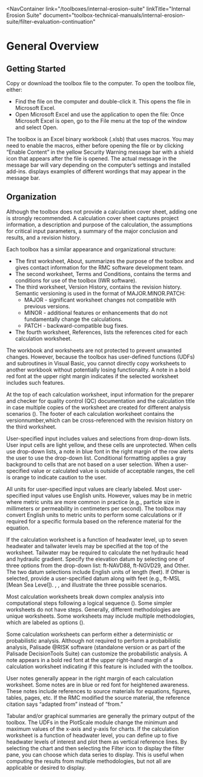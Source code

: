
<NavContainer 
  link="/toolboxes/internal-erosion-suite"
  linkTitle="Internal Erosion Suite" 
  document="toolbox-technical-manuals/internal-erosion-suite/filter-evaluation-continuation"
></NavContainer>

# General Overview

## Getting Started

Copy or download the toolbox file to the computer. To open the toolbox file, either:

- Find the file on the computer and double-click it. This opens the file in Microsoft Excel.
- Open Microsoft Excel and use the application to open the file: Once Microsoft Excel is open, go to the File menu at the top of the window and select Open.

The toolbox is an Excel binary workbook (.xlsb) that uses macros. You may need to enable the macros, either before opening the file or by clicking
“Enable Content” in the yellow Security Warning message bar with a shield icon that appears after the file is opened. The actual message in the
message bar will vary depending on the computer’s settings and installed add-ins. <FigReference parentDocId="107_1_0" figKey="enable-macros"></FigReference> displays examples of different wordings that may appear in the message bar.

<Figure
  parentDocId="107_1_0"
  docId="03-general-overview.mdx"
  figKey="enable-macros"
  src="/figures/toolbox-technical-manuals/filter-evaluation-continuation/figure1.png"
  alt="Security warning message bars with the 'Enable Content' option to enable macros"
  caption="Security warning message bars with the 'Enable Content' option to enable macros."
></Figure>

## Organization

Although the toolbox does not provide a calculation cover sheet, adding one is strongly recommended. A calculation cover sheet captures project
information, a description and purpose of the calculation, the assumptions for critical input parameters, a summary of the major conclusion and
results, and a revision history.

Each toolbox has a similar appearance and organizational structure:

- The first worksheet, About, summarizes the purpose of the toolbox and gives contact information for the RMC software development team.
- The second worksheet, Terms and Conditions, contains the terms and conditions for use of the toolbox (IWR software).
- The third worksheet, Version History, contains the revision history. Semantic versioning is used in the format of MAJOR.MINOR.PATCH:
  - MAJOR - significant worksheet changes not compatible with previous versions.
  - MINOR - additional features or enhancements that do not fundamentally change the calculations.
  - PATCH - backward-compatible bug fixes.
- The fourth worksheet, References, lists the references cited for each calculation worksheet.

The workbook and worksheets are not protected to prevent unwanted changes. However, because the toolbox has user-defined functions (UDFs) and
subroutines in Visual Basic, you cannot directly copy worksheets to another workbook without potentially losing functionality. A note in a bold
red font at the upper right margin indicates if the selected worksheet includes such features.

At the top of each calculation worksheet, input information for the preparer and checker for quality control (QC) documentation and the calculation
title in case multiple copies of the worksheet are created for different analysis scenarios (<FigReference parentDocId="107_1_0" figKey="heading"></FigReference>).
The footer of each calculation worksheet contains the versionnumber,which can be cross-referenced with the revision history on the third worksheet.

<Figure
  parentDocId="107_1_0"
  docId="03-general-overview.mdx"
  figKey="heading"
  src="/figures/toolbox-technical-manuals/filter-evaluation-continuation/figure2.png"
  alt="Calculation worksheet heading"
  caption="Calculation worksheet heading."
></Figure>

User-specified input includes values and selections from drop-down lists. User input cells are light yellow, and these cells are unprotected.
When cells use drop-down lists, a note in blue font in the right margin of the row alerts the user to use the drop-down list. Conditional formatting
applies a gray background to cells that are not based on a user selection. When a user-specified value or calculated value is outside of acceptable
ranges, the cell is orange to indicate caution to the user.

All units for user-specified input values are clearly labeled. Most user-specified input values use English units. However, values may be in metric
where metric units are more common in practice (e.g., particle size in millimeters or permeability in centimeters per second). The toolbox may convert
English units to metric units to perform some calculations or if required for a specific formula based on the reference material for the equation.

If the calculation worksheet is a function of headwater level, up to seven headwater and tailwater levels may be specified at the top of the worksheet.
Tailwater may be required to calculate the net hydraulic head and hydraulic gradient. Specify the elevation datum by selecting one of three options
from the drop-down list: ft-NAVD88, ft-NGVD29, and Other. The two datum selections include English units of length (feet). If Other is selected, provide
a user-specified datum along with feet (e.g., ft-MSL [Mean Sea Level]). <FigReference parentDocId="107_1_0" figKey="NAVD88"></FigReference>, <FigReference parentDocId="107_1_0" figKey="NGVD29"></FigReference>, and <FigReference parentDocId="107_1_0" figKey="datum"></FigReference> illustrate
the three possible scenarios.

<Figure
  parentDocId="107_1_0"
  docId="03-general-overview.mdx"
  figKey="NAVD88"
  src="/figures/toolbox-technical-manuals/filter-evaluation-continuation/figure3.png"
  alt="Headwater and tailwater input: NAVD88"
  caption="Headwater and tailwater input: NAVD88."
></Figure>

<Figure
  parentDocId="107_1_0"
  docId="03-general-overview.mdx"
  figKey="NGVD29"
  src="/figures/toolbox-technical-manuals/filter-evaluation-continuation/figure4.png"
  alt="Headwater and tailwater input: NGVD29"
  caption="Headwater and tailwater input: NGVD29."
></Figure>

<Figure
  parentDocId="107_1_0"
  docId="03-general-overview.mdx"
  figKey="datum"
  src="/figures/toolbox-technical-manuals/filter-evaluation-continuation/figure5.png"
  alt="Headwater and tailwater input: User-specified datum"
  caption="Headwater and tailwater input: User-specified datum."
></Figure>

Most calculation worksheets break down complex analysis into computational steps following a logical sequence (<FigReference parentDocId="107_1_0" figKey="step-banner"></FigReference>). Some simpler
worksheets do not have steps. Generally, different methodologies are unique worksheets. Some worksheets may include multiple methodologies, which
are labeled as options (<FigReference parentDocId="107_1_0" figKey="option-banner"></FigReference>).

<Figure
  parentDocId="107_1_0"
  docId="03-general-overview.mdx"
  figKey="step-banner"
  src="/figures/toolbox-technical-manuals/filter-evaluation-continuation/figure6.png"
  alt="Example of step banner"
  caption="Example of step banner."
></Figure>

<Figure
  parentDocId="107_1_0"
  docId="03-general-overview.mdx"
  figKey="option-banner"
  src="/figures/toolbox-technical-manuals/filter-evaluation-continuation/figure7.png"
  alt="Example of option banner"
  caption="Example of option banner."
></Figure>

Some calculation worksheets can perform either a deterministic or probabilistic analysis. Although not required to perform a probabilistic
analysis, Palisade @RISK software (standalone version or as part of the Palisade DecisionTools Suite) can customize the probabilistic analysis.
A note appears in a bold red font at the upper right-hand margin of a calculation worksheet indicating if this feature is included with the toolbox.

User notes generally appear in the right margin of each calculation worksheet. Some notes are in blue or red font for heightened awareness. These
notes include references to source materials for equations, figures, tables, pages, etc. If the RMC modified the source material, the reference
citation says “adapted from” instead of “from.”

Tabular and/or graphical summaries are generally the primary output of the toolbox. The UDFs in the PlotScale module change the minimum and maximum
values of the x-axis and y-axis for charts. If the calculation worksheet is a function of headwater level, you can define up to five headwater levels
of interest and plot them as vertical reference lines. By selecting the chart and then selecting the Filter icon to display the filter pane, you can
choose which data series to display. This is useful when computing the results from multiple methodologies, but not all are applicable or desired to display.
